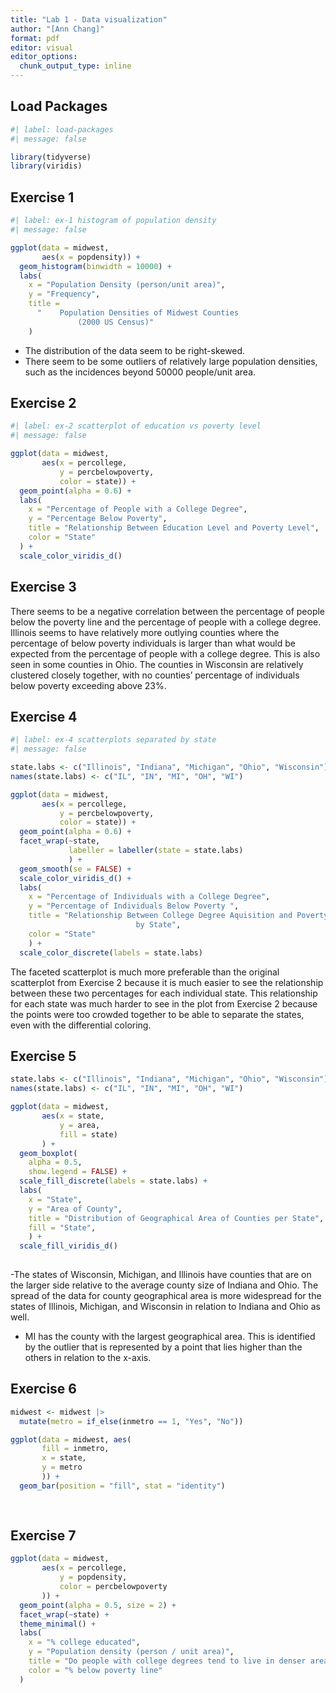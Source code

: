 ```yaml
---
title: "Lab 1 - Data visualization"
author: "[Ann Chang]"
format: pdf
editor: visual
editor_options: 
  chunk_output_type: inline
---
```


## Load Packages

```r
#| label: load-packages
#| message: false

library(tidyverse)
library(viridis)

```

## Exercise 1

```r
#| label: ex-1 histogram of population density
#| message: false

ggplot(data = midwest, 
       aes(x = popdensity)) +
  geom_histogram(binwidth = 10000) +
  labs(
    x = "Population Density (person/unit area)",
    y = "Frequency",
    title = 
      "    Population Densities of Midwest Counties
               (2000 US Census)"
    )

```
- The distribution of the data seem to be right-skewed.
- There seem to be some outliers of relatively large population densities, such
as the incidences beyond 50000 people/unit area. 

## Exercise 2


```r
#| label: ex-2 scatterplot of education vs poverty level
#| message: false

ggplot(data = midwest, 
       aes(x = percollege,
           y = percbelowpoverty,
           color = state)) +
  geom_point(alpha = 0.6) +
  labs(
    x = "Percentage of People with a College Degree",
    y = "Percentage Below Poverty",
    title = "Relationship Between Education Level and Poverty Level",
    color = "State"
  ) +
  scale_color_viridis_d()

```

## Exercise 3

There seems to be a negative correlation between the percentage of people below the poverty line and the percentage of people with a college degree. Illinois 
seems to have relatively more outlying counties where the percentage of below poverty individuals is larger than what would be expected from the percentage of people with a college degree. This is also seen in some counties in Ohio. The counties in Wisconsin are relatively clustered closely together, with no counties' percentage of individuals below poverty exceeding above 23%. 

## Exercise 4

```r
#| label: ex-4 scatterplots separated by state
#| message: false

state.labs <- c("Illinois", "Indiana", "Michigan", "Ohio", "Wisconsin")
names(state.labs) <- c("IL", "IN", "MI", "OH", "WI")

ggplot(data = midwest, 
       aes(x = percollege,
           y = percbelowpoverty,
           color = state)) +
  geom_point(alpha = 0.6) +
  facet_wrap(~state, 
             labeller = labeller(state = state.labs)
             ) +
  geom_smooth(se = FALSE) +
  scale_color_viridis_d() +
  labs(
    x = "Percentage of Individuals with a College Degree",
    y = "Percentage of Individuals Below Poverty ",
    title = "Relationship Between College Degree Aquisition and Poverty Level,
                            by State",
    color = "State"
    ) +
  scale_color_discrete(labels = state.labs)
```
The faceted scatterplot is much more preferable than the original scatterplot
from Exercise 2 because it is much easier to see the relationship between these
two percentages for each individual state. This relationship for each state was
much harder to see in the plot from Exercise 2 because the points were too crowded together to be able to separate the states, even with the differential coloring. 

## Exercise 5

```r
state.labs <- c("Illinois", "Indiana", "Michigan", "Ohio", "Wisconsin")
names(state.labs) <- c("IL", "IN", "MI", "OH", "WI")

ggplot(data = midwest,
       aes(x = state,
           y = area,
           fill = state)
       ) +
  geom_boxplot(
    alpha = 0.5,
    show.legend = FALSE) +
  scale_fill_discrete(labels = state.labs) +
  labs(
    x = "State",
    y = "Area of County",
    title = "Distribution of Geographical Area of Counties per State",
    fill = "State",
    ) +
  scale_fill_viridis_d()
  
```
-The states of Wisconsin, Michigan, and Illinois have counties that are on the larger side relative to the average county size of Indiana and Ohio. The spread of the data for county geographical area is more widespread for the states of Illinois, Michigan, and Wisconsin in relation to Indiana and Ohio as well. 

- MI has the county with the largest geographical area. This is identified by the outlier that is represented by a point that lies higher than the others in relation to the x-axis. 


## Exercise 6

```r

midwest <- midwest |> 
  mutate(metro = if_else(inmetro == 1, "Yes", "No"))

ggplot(data = midwest, aes(
       fill = inmetro,
       x = state, 
       y = metro
       )) +
  geom_bar(position = "fill", stat = "identity")
  
  
```

## Exercise 7

```r

ggplot(data = midwest, 
       aes(x = percollege,
           y = popdensity,
           color = percbelowpoverty
       )) +
  geom_point(alpha = 0.5, size = 2) +
  facet_wrap(~state) +
  theme_minimal() +
  labs(
    x = "% college educated",
    y = "Population density (person / unit area)",
    title = "Do people with college degrees tend to live in denser areas?",
    color = "% below poverty line"
  )
```


